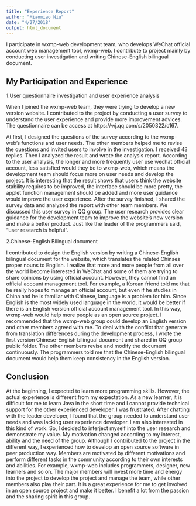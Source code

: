 ```yaml
---
title: "Experience Report"
author: "Miaomiao Niu"
date: "4/27/2018"
output: html_document
---
```


I participate in wxmp-web development team, who develops WeChat official account web management tool, wxmp-web. I contribute to project mainly by conducting user investigation and writing Chinese-English bilingual document. 

## My Participation and Experience

1.User questionnaire investigation and user experience analysis

When I joined the wxmp-web team, they were trying to develop a new version website. I contributed to the project by conducting a user survey to understand the user experience and provide more improvement advices. The questionnaire can be access at https://wj.qq.com/s/2050322/c167.

At first, I designed the questions of the survey according to the wxmp-web’s functions and user needs. The other members helped me to revise the questions and invited users to involve in the investigation. I received 43 replies.  Then I analyzed the result and wrote the analysis report. According to the user analysis, the longer and more frequently user use wechat official account, less satisfied would they be to wxmp-web, which means the development team should focus more on user needs and develop the project. It is interesting that the result shows that users think the website stability requires to be improved, the interface should be more pretty, the applet function management should be added and more user guidance would improve the user experience. After the survey finished, I shared the survey data and analyzed the report with other team members. We discussed this user survey in QQ group. The user research provides clear guidance for the development team to improve the website’s new version and make a better product. Just like the leader of the programmers said, "user research is helpful".

2.Chinese-English Bilingual document 

I contributed to design the English version by writing a Chinese-English bilingual document for the website, which translates the related Chinses proper nouns to English. I realize that more and more people from all over the world become interested in WeChat and some of them are trying to share opinions by using official account. However, they cannot find an official account management tool. For example, a Korean friend told me that he really hopes to manage an official account, but even if he studies in China and he is familiar with Chinese, language is a problem for him. Since English is the most widely used language in the world, it would be better if there is an English version official account management tool. In this way, wxmp-web would help more people as an open source project. I recommended that the wxmp-web group could develop an English version and other members agreed with me. To deal with the conflict that generate from translation differences during the development process, I wrote the first version Chinese-English bilingual document and shared in QQ group public folder. The other members revise and modify the document continuously. The programmers told me that the Chinese-English bilingual document would help them keep consistency in the English version.

## Conclusion

At the beginning, I expected to learn more programming skills. However, the actual experience is different from my expectation. As a new learner, it is difficult for me to learn Java in the short time and I cannot provide technical support for the other experienced developer.  I was frustrated. After chatting with the leader developer, I found that the group needed to understand user needs and was lacking user experience developer.  I am also interested in this kind of work. So, I decided to interject myself into the user research and demonstrate my value. My motivation changed according to my interest, ability and the need of the group. Although I contributed to the project in the different way, I experienced how to develop an open source software in peer production way. Members are motivated by different motivations and perform different tasks in the community according to their own interests and abilities. For example, wxmp-web includes programmers, designer, new learners and so on. The major members will invest more time and energy into the project to develop the project and manage the team, while other members also play their part. It is a great experience for me to get involved in an open source project and make it better. I benefit a lot from the passion and the sharing spirit in this group.


